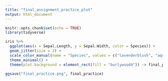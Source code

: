 ```yaml
---
title: "final_assignment_practice_plot"
output: html_document
---
```


```r
knitr::opts_chunk$set(echo = TRUE)
library(tidyverse)
```

```r
iris %>%
  ggplot(aes(x = Sepal.Length, y = Sepal.Width, color = Species)) +
  geom_jitter(size = 3) +
  scale_color_manual(name = "Species", values = c("lavenderblush", "aquamarine", "khaki1")) +
  theme_minimal() +
  theme(plot.background = element_rect(fill = "burlywood4")) -> final_practice

ggsave("final_practice.png", final_practice)

```
